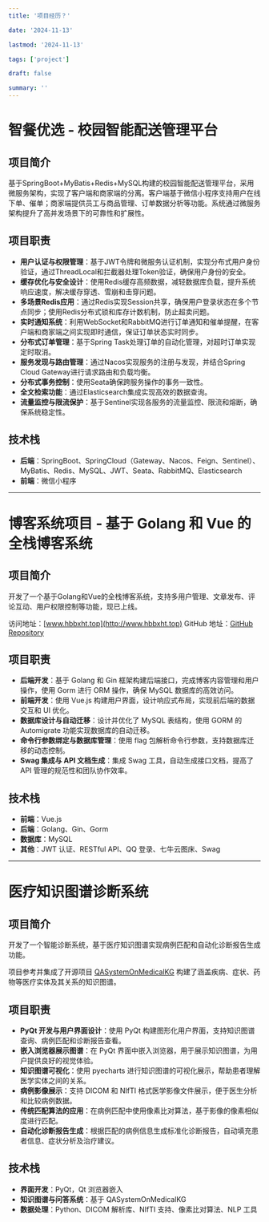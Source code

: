 ```yaml
---
title: '项目经历？'

date: '2024-11-13'

lastmod: '2024-11-13'

tags: ['project']

draft: false

summary: ''
---
```

# 智餐优选 - 校园智能配送管理平台

## 项目简介

基于SpringBoot+MyBatis+Redis+MySQL构建的校园智能配送管理平台，采用微服务架构，实现了客户端和商家端的分离。客户端基于微信小程序支持用户在线下单、催单；商家端提供员工与商品管理、订单数据分析等功能。系统通过微服务架构提升了高并发场景下的可靠性和扩展性。

## 项目职责

- **用户认证与权限管理**：基于JWT令牌和微服务认证机制，实现分布式用户身份验证，通过ThreadLocal和拦截器处理Token验证，确保用户身份的安全。
- **缓存优化与安全设计**：使用Redis缓存高频数据，减轻数据库负载，提升系统响应速度，解决缓存穿透、雪崩和击穿问题。
- **多场景Redis应用**：通过Redis实现Session共享，确保用户登录状态在多个节点同步；使用Redis分布式锁和库存计数机制，防止超卖问题。
- **实时通知系统**：利用WebSocket和RabbitMQ进行订单通知和催单提醒，在客户端和商家端之间实现即时通信，保证订单状态实时同步。
- **分布式订单管理**：基于Spring Task处理订单的自动化管理，对超时订单实现定时取消。
- **服务发现与路由管理**：通过Nacos实现服务的注册与发现，并结合Spring Cloud Gateway进行请求路由和负载均衡。
- **分布式事务控制**：使用Seata确保跨服务操作的事务一致性。
- **全文检索功能**：通过Elasticsearch集成实现高效的数据查询。
- **流量监控与限流保护**：基于Sentinel实现各服务的流量监控、限流和熔断，确保系统稳定性。

## 技术栈

- **后端**：SpringBoot、SpringCloud（Gateway、Nacos、Feign、Sentinel）、MyBatis、Redis、MySQL、JWT、Seata、RabbitMQ、Elasticsearch
- **前端**：微信小程序

---

# 博客系统项目 - 基于 Golang 和 Vue 的全栈博客系统

## 项目简介

开发了一个基于Golang和Vue的全栈博客系统，支持多用户管理、文章发布、评论互动、用户权限控制等功能，现已上线。

访问地址：[www.hbbxht.top](http://www.hbbxht.top)
GitHub 地址：[GitHub Repository](https://github.com/wiseXumaster/gvb_server)

## 项目职责

- **后端开发**：基于 Golang 和 Gin 框架构建后端接口，完成博客内容管理和用户操作，使用 Gorm 进行 ORM 操作，确保 MySQL 数据库的高效访问。
- **前端开发**：使用 Vue.js 构建用户界面，设计响应式布局，实现前后端的数据交互和 UI 优化。
- **数据库设计与自动迁移**：设计并优化了 MySQL 表结构，使用 GORM 的 Automigrate 功能实现数据库的自动迁移。
- **命令行参数绑定与数据库管理**：使用 flag 包解析命令行参数，支持数据库迁移的动态控制。
- **Swag 集成与 API 文档生成**：集成 Swag 工具，自动生成接口文档，提高了 API 管理的规范性和团队协作效率。

## 技术栈

- **前端**：Vue.js
- **后端**：Golang、Gin、Gorm
- **数据库**：MySQL
- **其他**：JWT 认证、RESTful API、QQ 登录、七牛云图床、Swag

---

# 医疗知识图谱诊断系统

## 项目简介

开发了一个智能诊断系统，基于医疗知识图谱实现病例匹配和自动化诊断报告生成功能。

项目参考并集成了开源项目 [QASystemOnMedicalKG](https://github.com/liuhuanyong/QASystemOnMedicalKG) 构建了涵盖疾病、症状、药物等医疗实体及其关系的知识图谱。

## 项目职责

- **PyQt 开发与用户界面设计**：使用 PyQt 构建图形化用户界面，支持知识图谱查询、病例匹配和诊断报告查看。
- **嵌入浏览器展示图谱**：在 PyQt 界面中嵌入浏览器，用于展示知识图谱，为用户提供良好的视觉体验。
- **知识图谱可视化**：使用 pyecharts 进行知识图谱的可视化展示，帮助患者理解医学实体之间的关系。
- **病例影像展示**：支持 DICOM 和 NIfTI 格式医学影像文件展示，便于医生分析和比较病例数据。
- **传统匹配算法的应用**：在病例匹配中使用像素比对算法，基于影像的像素相似度进行匹配。
- **自动化诊断报告生成**：根据匹配的病例信息生成标准化诊断报告，自动填充患者信息、症状分析及治疗建议。

## 技术栈

- **界面开发**：PyQt，Qt 浏览器嵌入
- **知识图谱与问答系统**：基于 QASystemOnMedicalKG
- **数据处理**：Python、DICOM 解析库、NIfTI 支持、像素比对算法、NLP 工具

